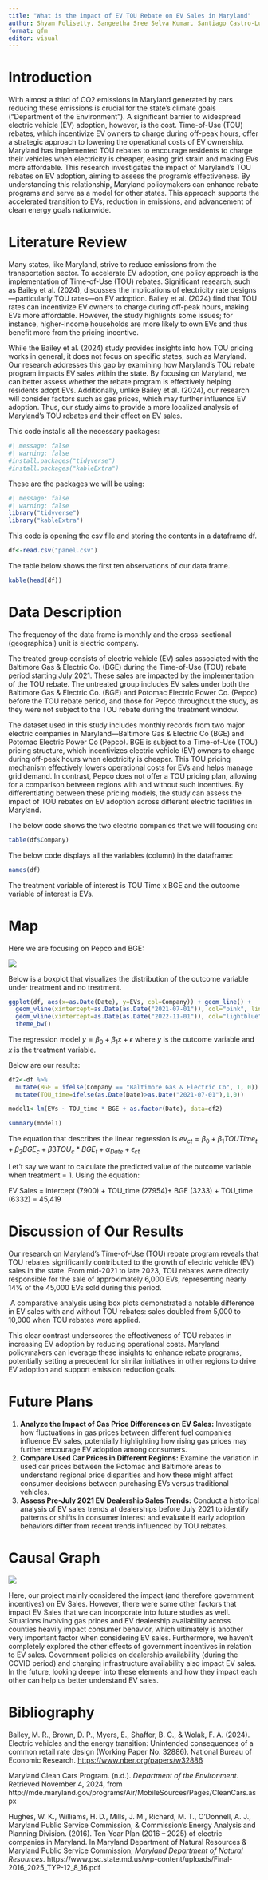 ```yaml
---
title: "What is the impact of EV TOU Rebate on EV Sales in Maryland"
author: Shyam Polisetty, Sangeetha Sree Selva Kumar, Santiago Castro-Luna
format: gfm
editor: visual
---
```


# Introduction

With almost a third of CO2 emissions in Maryland generated by cars reducing these emissions is crucial for the state’s climate goals (“Department of the Environment”). A significant barrier to widespread electric vehicle (EV) adoption, however, is the cost. Time-of-Use (TOU) rebates, which incentivize EV owners to charge during off-peak hours, offer a strategic approach to lowering the operational costs of EV ownership. Maryland has implemented TOU rebates to encourage residents to charge their vehicles when electricity is cheaper, easing grid strain and making EVs more affordable. This research investigates the impact of Maryland’s TOU rebates on EV adoption, aiming to assess the program’s effectiveness. By understanding this relationship, Maryland policymakers can enhance rebate programs and serve as a model for other states. This approach supports the accelerated transition to EVs, reduction in emissions, and advancement of clean energy goals nationwide.

# Literature Review

Many states, like Maryland, strive to reduce emissions from the transportation sector. To accelerate EV adoption, one policy approach is the implementation of Time-of-Use (TOU) rebates. Significant research, such as Bailey et al. (2024), discusses the implications of electricity rate designs—particularly TOU rates—on EV adoption. Bailey et al. (2024) find that TOU rates can incentivize EV owners to charge during off-peak hours, making EVs more affordable. However, the study highlights some issues; for instance, higher-income households are more likely to own EVs and thus benefit more from the pricing incentive.

While the Bailey et al. (2024) study provides insights into how TOU pricing works in general, it does not focus on specific states, such as Maryland. Our research addresses this gap by examining how Maryland’s TOU rebate program impacts EV sales within the state. By focusing on Maryland, we can better assess whether the rebate program is effectively helping residents adopt EVs. Additionally, unlike Bailey et al. (2024), our research will consider factors such as gas prices, which may further influence EV adoption. Thus, our study aims to provide a more localized analysis of Maryland’s TOU rebates and their effect on EV sales.

This code installs all the necessary packages:

```r
#| message: false
#| warning: false
#install.packages("tidyverse")
#install.packages("kableExtra")
```

These are the packages we will be using:

```r
#| message: false
#| warning: false
library("tidyverse")
library("kableExtra")
```

This code is opening the csv file and storing the contents in a dataframe df.

```r
df<-read.csv("panel.csv")
```

The table below shows the first ten observations of our data frame.

```r
kable(head(df))
```

# Data Description

The frequency of the data frame is monthly and the cross-sectional (geographical) unit is electric company.

The treated group consists of electric vehicle (EV) sales associated with the Baltimore Gas & Electric Co. (BGE) during the Time-of-Use (TOU) rebate period starting July 2021. These sales are impacted by the implementation of the TOU rebate. The untreated group includes EV sales under both the Baltimore Gas & Electric Co. (BGE) and Potomac Electric Power Co. (Pepco) before the TOU rebate period, and those for Pepco throughout the study, as they were not subject to the TOU rebate during the treatment window.

The dataset used in this study includes monthly records from two major electric companies in Maryland—Baltimore Gas & Electric Co (BGE) and Potomac Electric Power Co (Pepco). BGE is subject to a Time-of-Use (TOU) pricing structure, which incentivizes electric vehicle (EV) owners to charge during off-peak hours when electricity is cheaper. This TOU pricing mechanism effectively lowers operational costs for EVs and helps manage grid demand. In contrast, Pepco does not offer a TOU pricing plan, allowing for a comparison between regions with and without such incentives. By differentiating between these pricing models, the study can assess the impact of TOU rebates on EV adoption across different electric facilities in Maryland.

The below code shows the two electric companies that we will focusing on:

```r
table(df$Company)
```

The below code displays all the variables (column) in the dataframe:

```r
names(df) 
```

The treatment variable of interest is TOU Time x BGE and the outcome variable of interest is EVs.

# Map

Here we are focusing on Pepco and BGE:

![](map.png)

Below is a boxplot that visualizes the distribution of the outcome variable under treatment and no treatment.

```r

ggplot(df, aes(x=as.Date(Date), y=EVs, col=Company)) + geom_line() +
  geom_vline(xintercept=as.Date(as.Date("2021-07-01")), col="pink", linetype="dashed", lwd=1) +
  geom_vline(xintercept=as.Date(as.Date("2022-11-01")), col="lightblue", linetype="dashed", lwd=1) +
  theme_bw()
```

The regression model $y=\beta_0 + \beta_1 x + \epsilon$ where $y$ is the outcome variable and $x$ is the treatment variable.

Below are our results:

```r
df2<-df %>%
  mutate(BGE = ifelse(Company == "Baltimore Gas & Electric Co", 1, 0)) %>%
  mutate(TOU_time=ifelse(as.Date(Date)>as.Date("2021-07-01"),1,0))

model1<-lm(EVs ~ TOU_time * BGE + as.factor(Date), data=df2)

summary(model1)
```

The equation that describes the linear regression is $ev_{ct} = \beta_0 + \beta_1 TOUTime_{t} + \beta_2 BGE_{c} + \beta3TOU_{c}*BGE_{t} + \alpha_{Date} + \epsilon_{ct}$

Let't say we want to calculate the predicted value of the outcome variable when treatment = 1. Using the equation:

EV Sales = intercept (7900) + TOU_time (27954)+ BGE (3233) + TOU_time (6332) = 45,419

# Discussion of Our Results

Our research on Maryland's Time-of-Use (TOU) rebate program reveals that TOU rebates significantly contributed to the growth of electric vehicle (EV) sales in the state. From mid-2021 to late 2023, TOU rebates were directly responsible for the sale of approximately 6,000 EVs, representing nearly 14% of the 45,000 EVs sold during this period.

 A comparative analysis using box plots demonstrated a notable difference in EV sales with and without TOU rebates: sales doubled from 5,000 to 10,000 when TOU rebates were applied. 

This clear contrast underscores the effectiveness of TOU rebates in increasing EV adoption by reducing operational costs. Maryland policymakers can leverage these insights to enhance rebate programs, potentially setting a precedent for similar initiatives in other regions to drive EV adoption and support emission reduction goals.

# Future Plans

1.  **Analyze the Impact of Gas Price Differences on EV Sales:** Investigate how fluctuations in gas prices between different fuel companies influence EV sales, potentially highlighting how rising gas prices may further encourage EV adoption among consumers.
2.  **Compare Used Car Prices in Different Regions:** Examine the variation in used car prices between the Potomac and Baltimore areas to understand regional price disparities and how these might affect consumer decisions between purchasing EVs versus traditional vehicles.
3.  **Assess Pre-July 2021 EV Dealership Sales Trends:** Conduct a historical analysis of EV sales trends at dealerships before July 2021 to identify patterns or shifts in consumer interest and evaluate if early adoption behaviors differ from recent trends influenced by TOU rebates.

# Causal Graph

![](images/causal_graph.png)

Here, our project mainly considered the impact (and therefore government incentives) on EV Sales. However, there were some other factors that impact EV Sales that we can incorporate into future studies as well. Situations involving gas prices and EV dealership availability across counties heavily impact consumer behavior, which ultimately is another very important factor when considering EV sales. Furthermore, we haven’t completely explored the other effects of government incentives in relation to EV sales. Government policies on dealership availability (during the COVID period) and charging infrastructure availability also impact EV sales. In the future, looking deeper into these elements and how they impact each other can help us better understand EV sales.

# Bibliography

Bailey, M. R., Brown, D. P., Myers, E., Shaffer, B. C., & Wolak, F. A. (2024). Electric vehicles and the energy transition: Unintended consequences of a common retail rate design (Working Paper No. 32886). National Bureau of Economic Research. <https://www.nber.org/papers/w32886>

Maryland Clean Cars Program. (n.d.). *Department of the Environment*. Retrieved November 4, 2024, from http://mde.maryland.gov/programs/Air/MobileSources/Pages/CleanCars.aspx

Hughes, W. K., Williams, H. D., Mills, J. M., Richard, M. T., O’Donnell, A. J., Maryland Public Service Commission, & Commission’s Energy Analysis and Planning Division. (2016). Ten-Year Plan (2016 – 2025) of electric companies in Maryland. In Maryland Department of Natural Resources & Maryland Public Service Commission, *Maryland Department of Natural Resources*. https://www.psc.state.md.us/wp-content/uploads/Final-2016_2025_TYP-12_8_16.pdf
